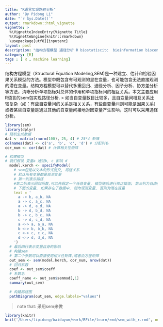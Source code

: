 ```yaml
---
title: "R语言实现路径分析"
author: "By Pidong Li"
date: "`r Sys.Date()`"
output: rmarkdown::html_vignette
vignette: >
  %\VignetteIndexEntry{Vignette Title}
  %\VignetteEngine{knitr::rmarkdown}
  \usepackage[utf8]{inputenc}
layout: post
description: "结构方程模型 通径分析 R biostatiscitc  bioinformation bioconductor 生物信息学 生物统计 R语言 笔记 学习 "
category: [R]
tags : [ R , machine learning]
---
```


结构方程模型（Structural Equation Modeling,SEM)是一种建立、估计和检验因果关系模型的方法。模型中既包含有可观测的显在变量，也可能包含无法直接观测的潜在变量。结构方程模型可以替代多重回归、通径分析、因子分析、协方差分析等方法，清晰分析单项指标对总体的作用和单项指标间的相互关系。本文主要应用R语言的sem包实现路径分析.
> 如当自变量数目比较多，且自变量间相互关系比较复杂（如：有些自变量间的关系是相关关系，有些自变量间则可能是因果关系）或者某些自变量是通过其他的自变量间接地对因变量产生影响，这时可以采用通径分析。

```r
library(sem)
library(dplyr)
# 随机生成数据
dat <- matrix(rnorm(100), 25, 4) # 25*4 矩阵
colnames(dat) <- c('a', 'b', 'c', 'd') # 分配列名
cor_num <- cor(dat) # 计算相关性矩阵

# 构建模型
# 我们假设 变量a 通过b, c 影响 d
  model.kerch <- specifyModel(
    # sem包是以文本的形式提交, 路径关系
    # 默认所有变量都是观测变量
    # 第一列表示路径
    #第二列表示回归系数,可以先假定一个任意变量, 模型随后进行修正赋值; 第三列为自由参数的起始值, 没有可设置为NA sem会计算起始值
    # 下面的变量, 如果存在于数据中, 则为观测变量, 否则为潜在变量
    text = '
      a -> b, a_b, NA
      a -> c, a_c, NA
      a -> d, a_d, NA
      b -> d, b_d, NA
      b -> c, b_c, NA
      c -> d, c_d, NA
      a <-> a, a_a, NA
      b <-> b, b_b, NA
      c <-> c, c_c, NA
      d <-> d, d_d, NA
    ')
  # 最后四行表示变量自身的影响
  # 构建sem
  # 第二个参数可以直接使用相关性矩阵,或者协方差矩阵
  out_sem <- sem(model.kerch, cor_num, nrow(dat))
  # 回归系数
  coef <- out_sem$coeff
  # 系数名
  coeff_name <- out_sem$semmod[,1]
  summary(out_sem)
  
  # 构建路径图
  pathDiagram(out_sem, edge.labels="values")
```

> note that: 采用sem来做

```r
library(knitr)
knit('/Users/lipidong/baiduyun/work/RFile/learn/rmd/sem_with_r.rmd', output = '/Users/lipidong/learn/blog/_posts/2015-11-09-sem_with_r.md')
```




